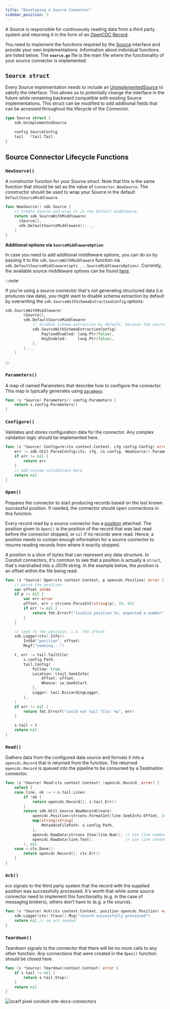 ```yaml
---
title: "Developing a Source Connector"
sidebar_position: 3
---
```


A Source is responsible for continuously reading data from a third party system and returning it in the form of an [OpenCDC Record](https://pkg.go.dev/github.com/conduitio/conduit-commons/opencdc#Record).

You need to implement the functions required by the [Source](https://pkg.go.dev/github.com/conduitio/conduit-connector-sdk#Source) interface and provide your own implementations. Information about individual functions are listed below. The **`source.go`** file is the main file where the functionality of your source connector is implemented.

## `Source struct`

Every Source implementation needs to include an [UnimplementedSource](https://pkg.go.dev/github.com/conduitio/conduit-connector-sdk#UnimplementedSource) to satisfy the interface. This allows us to potentially change the interface in the future while remaining backward compatible with existing Source implementations. This struct can be modified to add additional fields that can be accessed throughout the lifecycle of the Connector.

```go
type Source struct {
    sdk.UnimplementedSource

    config SourceConfig
    tail   *tail.Tail
}
```

## Source Connector Lifecycle Functions

### `NewSource()`

A constructor function for your Source struct. Note that this is the same function that should be set as the value of `Connector.NewSource`. The constructor should be used to wrap your Source in the default `DefaultSourceMiddleware`.

```go
func NewSource() sdk.Source {
    // Create Source and wrap it in the default middleware.
    return sdk.SourceWithMiddleware(
      &Source{}, 
      sdk.DefaultSourceMiddleware()...,
    )
}
```

**Additional options via `SourceMiddlewareOption`**:

In case you need to add additional middleware options, you can do so by passing it to the `sdk.SourceWithMiddleware` function via `sdk.DefaultSourceMiddleware(opts ...SourceMiddlewareOption)`. Currently, the available source middleware options can be found [here](https://github.com/ConduitIO/conduit-connector-sdk/blob/1cbe778fabc8f903e075872560e6a91049d2e978/source_middleware.go#L42-L46).

:::note

If you're using a source connector that's not generating structured data (i.e. produces raw data), you might want to disable schema extraction by default by overwriting the `sdk.SourceWithSchemaExtractionConfig` options:

```go
sdk.SourceWithMiddleware(
        &Source{},
        sdk.DefaultSourceMiddleware(
            // disable schema extraction by default, because the source produces raw data
            sdk.SourceWithSchemaExtractionConfig{
                PayloadEnabled: lang.Ptr(false),
                KeyEnabled:     lang.Ptr(false),
            },
        )...,
    )
```
:::

### `Parameters()`

A map of named Parameters that describe how to configure the connector. This map is typically generates using [ `paramgen`](https://github.com/ConduitIO/conduit-commons/tree/main/paramgen).

```go
func (s *Source) Parameters() config.Parameters {
    return s.config.Parameters()
}
```

### `Configure()` 

Validates and stores configuration data for the connector. Any complex validation logic should be implemented here.

```go
func (s *Source) Configure(ctx context.Context, cfg config.Config) error {
    err := sdk.Util.ParseConfig(ctx, cfg, &s.config, NewSource().Parameters())
    if err != nil {
        return err
    }
    // add custom validations here
    return nil
}
```

### `Open()`

Prepares the connector to start producing records based on the last known successful position. If needed, the connector should open connections in this function.

Every record read by a source connector has
a [position](https://conduit.io/docs/features/opencdc-record#fields) attached.
The position given to `Open()` is the position of the record that was last read
before the connector stopped, or `nil` if no records were read. Hence, a
position needs to contain enough information for a source connector to resume
reading records from where it exactly stopped.

A position is a slice of bytes that can represent any data structure. In Conduit
connectors, it's common to see that a position is actually a `struct`, that's
marshalled into a JSON string. In the example below, the position is an offset
within the file being read.

```go
func (s *Source) Open(ctx context.Context, p opencdc.Position) error {
    // parse the position
    var offset int64
    if p != nil {
        var err error
        offset, err = strconv.ParseInt(string(p), 10, 64)
        if err != nil {
            return fmt.Errorf("invalid position %v, expected a number", p)
        }
    }

    // seek to the position, i.e. the offset
    sdk.Logger(ctx).Info().
        Int64("position", offset).
        Msgf("seeking...")

    t, err := tail.TailFile(
        s.config.Path,
        tail.Config{
            Follow: true,
            Location: &tail.SeekInfo{
                Offset: offset,
                Whence: io.SeekStart,
            },
            Logger: tail.DiscardingLogger,
        },
    )
    if err != nil {
        return fmt.Errorf("could not tail file: %w", err)
    }

    s.tail = t
    return nil
}
```

### `Read()`

Gathers data from the configured data source and formats it into a `opencdc.Record` that is returned from the function. The returned `opencdc.Record` is queued into the pipeline to be consumed by a Destination connector.

```go
func (s *Source) Read(ctx context.Context) (opencdc.Record, error) {
    select {
    case line, ok := <-s.tail.Lines:
        if !ok {
            return opencdc.Record{}, s.tail.Err()
        }
        return sdk.Util.Source.NewRecordCreate(
            opencdc.Position(strconv.FormatInt(line.SeekInfo.Offset, 10)),
            map[string]string{
                MetadataFilePath: s.config.Path,
            },
            opencdc.RawData(strconv.Itoa(line.Num)), // use line number as key
            opencdc.RawData(line.Text),              // use line content as payload
        ), nil
    case <-ctx.Done():
        return opencdc.Record{}, ctx.Err()
    }
}
```

### `Ack()`

`Ack` signals to the third party system that the record with the supplied position was successfully processed. It's worth that while some source connector need to implement this functionality (e.g. in the case of messaging brokers), others don't have to (e.g. a file source).

```go
func (s *Source) Ack(ctx context.Context, position opencdc.Position) error {
    sdk.Logger(ctx).Trace().Msg("record successfully processed")
    return nil // no ack needed
}
```

### `Teardown()`

Teardown signals to the connector that there will be no more calls to any other function. Any connections that were created in the `Open()` function should be closed here.

```go
func (s *Source) Teardown(context.Context) error {
    if s.tail != nil {
        return s.tail.Stop()
    }
    return nil
}
```

![scarf pixel conduit-site-docs-connectors](https://static.scarf.sh/a.png?x-pxid=2fa824d7-fd94-4cf9-a5c8-ea63c9860213)

